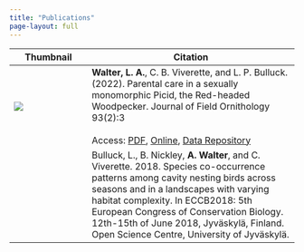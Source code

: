 ```yaml
---
title: "Publications"
page-layout: full
---
```


| Thumbnail                                                                                                                    | Citation                                                                                                                                                                                                                                                                                                                                        |
|------------------------------------------------------------------------------------------------------------------------------|-------------------------------------------------------------------------------------------------------------------------------------------------------------------------------------------------------------------------------------------------------------------------------------------------------------------------------------------------|
| [![](images/pub_thumb_1.png){fig-alt="Screenshot of cover page for work titled Parental care in a sexually monomorphic Picid, the Red-headed Woodpecker"}](https://journal.afonet.org/vol93/iss2/art3/JFO-2022-89.pdf) | **Walter, L. A.**, C. B. Viverette, and L. P. Bulluck. (2022). Parental care in a sexually monomorphic Picid, the Red-headed Woodpecker. Journal of Field Ornithology 93(2):3 <br><br> Access: [PDF](https://journal.afonet.org/vol93/iss2/art3/JFO-2022-89.pdf), [Online](https://doi.org/10.5751/JFO-00089-930203), [Data Repository](https://github.com/lawalter/rhwo-parental-care)                                                                                                                                 |
|                                                                                                                              | Bulluck, L., B. Nickley, **A. Walter**, and C. Viverette. 2018. Species co-occurrence patterns among cavity nesting birds across seasons and in a landscapes with varying habitat complexity. In ECCB2018: 5th European Congress of Conservation Biology. 12th-15th of June 2018, Jyväskylä, Finland. Open Science Centre, University of Jyväskylä. |


